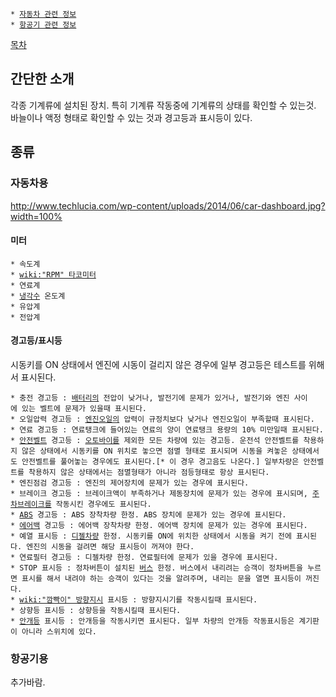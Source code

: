  * [[자동차 관련 정보]]
 * [[항공기 관련 정보]]

[[목차]]

== 간단한 소개 ==
각종 기계류에 설치된 장치. 특히 기계류 작동중에 기계류의 상태를 확인할 수 있는것. 바늘이나 액정 형태로 확인할 수 있는 것과 경고등과 표시등이 있다.

== 종류 ==
=== 자동차용 ===
http://www.techlucia.com/wp-content/uploads/2014/06/car-dashboard.jpg?width=100%
==== 미터 ====
 * 속도계
 * [[wiki:"RPM" 타코미터]]
 * 연료계
 * [[냉각수]] 온도계
 * 유압계
 * 전압계

==== 경고등/표시등 ====
시동키를 ON 상태에서 엔진에 시동이 걸리지 않은 경우에 일부 경고등은 테스트를 위해서 표시된다.

 * 충전 경고등 : [[배터리]]의 전압이 낮거나, 발전기에 문제가 있거나, 발전기와 엔진 사이에 있는 벨트에 문제가 있을때 표시된다.
 * 오일압력 경고등 : [[엔진오일]]의 압력이 규정치보다 낮거나 엔진오일이 부족할때 표시된다.
 * 연료 경고등 : 연료탱크에 들어있는 연료의 양이 연료탱크 용량의 10% 미만일때 표시된다.
 * [[안전벨트]] 경고등 : [[오토바이]]를 제외한 모든 차량에 있는 경고등. 운전석 안전벨트를 착용하지 않은 상태에서 시동키를 ON 위치로 놓으면 점멸 형태로 표시되며 시동을 켜놓은 상태에서도 안전벨트를 풀어놓는 경우에도 표시된다.[* 이 경우 경고음도 나온다.] 일부차량은 안전벨트를 착용하지 않은 상태에서는 점멸형태가 아니라 점등형태로 항상 표시된다.
 * 엔진점검 경고등 : 엔진의 제어장치에 문제가 있는 경우에 표시된다.
 * 브레이크 경고등 : 브레이크액이 부족하거나 제동장치에 문제가 있는 경우에 표시되며, [[주차]][[브레이크]]를 작동시킨 경우에도 표시된다.
 * [[ABS]] 경고등 : ABS 장착차량 한정. ABS 장치에 문제가 있는 경우에 표시된다.
 * [[에어백]] 경고등 : 에어백 장착차량 한정. 에어백 장치에 문제가 있는 경우에 표시된다.
 * 예열 표시등 : [[디젤]]차량 한정. 시동키를 ON에 위치한 상태에서 시동을 켜기 전에 표시된다. 엔진의 시동을 걸려면 해당 표시등이 꺼져야 한다.
 * 연료필터 경고등 : 디젤차량 한정. 연료필터에 문제가 있을 경우에 표시된다.
 * STOP 표시등 : 정차버튼이 설치된 [[버스]] 한정. 버스에서 내리려는 승객이 정차버튼을 누르면 표시를 해서 내려야 하는 승객이 있다는 것을 알려주며, 내리는 문을 열면 표시등이 꺼진다.
 * [[wiki:"깜빡이" 방향지시]] 표시등 : 방향지시기를 작동시킬때 표시된다.
 * 상향등 표시등 : 상향등을 작동시킬때 표시된다.
 * [[안개등]] 표시등 : 안개등을 작동시키면 표시된다. 일부 차량의 안개등 작동표시등은 계기판이 아니라 스위치에 있다.

=== 항공기용 ===
추가바람.
